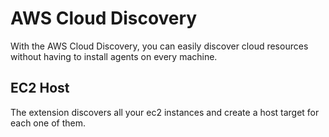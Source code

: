 # AWS Cloud Discovery

With the AWS Cloud Discovery, you can easily discover cloud resources without having to install agents on every machine.

## EC2 Host
The extension discovers all your ec2 instances and create a host target for each one of them.